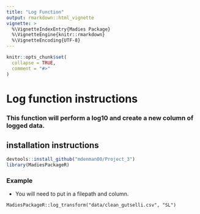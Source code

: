 ```yaml
---
title: "Log Function"
output: rmarkdown::html_vignette
vignette: >
  %\VignetteIndexEntry{Madies Package}
  %\VignetteEngine{knitr::rmarkdown}
  %\VignetteEncoding{UTF-8}
---
```


```r
knitr::opts_chunk$set(
  collapse = TRUE,
  comment = "#>"
)
```

# Log function instructions

### This function will perform a log10 and create a new column of logged data. 

## installation instructions
```r
devtools::install_github("mdenman00/Project_3")
library(MadiesPackageR)
```

### Example
+ You will need to put in a filepath and column.  

```
MadiesPackageR::log_transform("data/clean_gutselli.csv", "SL")
```
